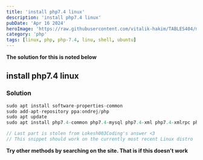 ```yaml
---
title: 'install php7.4 linux'
description: 'install php7.4 linux'
pubDate: 'Apr 16 2024'
heroImage: 'https://raw.githubusercontent.com/vitalik-hakim/TABLES404/main/error_b/php.png'
category: 'php'
tags: [linux, php, php-7.4, linu, shell, ubuntu]
---
```


**The solution for this is noted below**

## install php7.4 linux

### Solution

```php
sudo apt install software-properties-common
sudo add-apt-repository ppa:ondrej/php
sudo apt update
sudo apt install php7.4-common php7.4-mysql php7.4-xml php7.4-xmlrpc php7.4-curl php7.4-gd php7.4-imagick php7.4-cli php7.4-dev php7.4-imap php7.4-mbstring php7.4-opcache php7.4-soap php7.4-zip php7.4-intl -y

// Last part is stolen from Lokesh003Coding's answer <3
// This snippet should work on the currently most recent Linux distro
```

**Try other methods by searching on the site. That is if this doesn't work**
